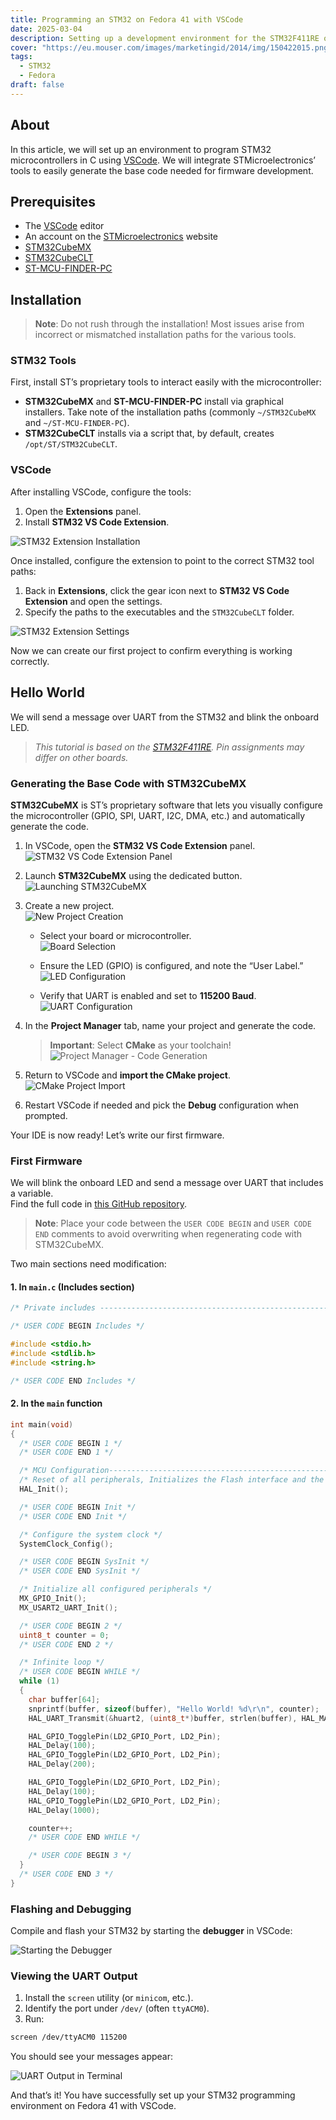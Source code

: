 ```yaml
---
title: Programming an STM32 on Fedora 41 with VSCode
date: 2025-03-04
description: Setting up a development environment for the STM32F411RE on Linux (Fedora 41) with Visual Studio Code
cover: "https://eu.mouser.com/images/marketingid/2014/img/150422015.png?v=042324.1135"
tags:
  - STM32
  - Fedora
draft: false
---
```


## About

In this article, we will set up an environment to program STM32 microcontrollers in C using [VSCode](https://code.visualstudio.com/). We will integrate STMicroelectronics’ tools to easily generate the base code needed for firmware development.

## Prerequisites

- The [VSCode](https://code.visualstudio.com/) editor
- An account on the [STMicroelectronics](https://www.st.com) website
- [STM32CubeMX](https://www.st.com/en/development-tools/stm32cubemx.html)
- [STM32CubeCLT](https://www.st.com/en/development-tools/stm32cubeclt.html)
- [ST-MCU-FINDER-PC](https://www.st.com/en/development-tools/st-mcu-finder-pc.html)

## Installation

> **Note**: Do not rush through the installation! Most issues arise from incorrect or mismatched installation paths for the various tools.

### STM32 Tools

First, install ST’s proprietary tools to interact easily with the microcontroller:

- **STM32CubeMX** and **ST-MCU-FINDER-PC** install via graphical installers. Take note of the installation paths (commonly `~/STM32CubeMX` and `~/ST-MCU-FINDER-PC`).
- **STM32CubeCLT** installs via a script that, by default, creates `/opt/ST/STM32CubeCLT`.

### VSCode

After installing VSCode, configure the tools:

1. Open the **Extensions** panel.
2. Install **STM32 VS Code Extension**.

![STM32 Extension Installation](../../images/565cda6a1352ebb74c1f97efc3d0f1c7_MD5.webp)

Once installed, configure the extension to point to the correct STM32 tool paths:

1. Back in **Extensions**, click the gear icon next to **STM32 VS Code Extension** and open the settings.
2. Specify the paths to the executables and the `STM32CubeCLT` folder.

![STM32 Extension Settings](../../images/IMG_Programmer_un_STM32_sous_Fedora_41_avec_VSCode.png)

Now we can create our first project to confirm everything is working correctly.

## Hello World

We will send a message over UART from the STM32 and blink the onboard LED.

> *This tutorial is based on the [STM32F411RE](https://www.st.com/en/evaluation-tools/nucleo-f411re.html). Pin assignments may differ on other boards.*

### Generating the Base Code with STM32CubeMX

**STM32CubeMX** is ST’s proprietary software that lets you visually configure the microcontroller (GPIO, SPI, UART, I2C, DMA, etc.) and automatically generate the code.

1. In VSCode, open the **STM32 VS Code Extension** panel.  
   ![STM32 VS Code Extension Panel](../../images/85d1b2484bc351e1ddb9969595ccfcf6_MD5.webp)

2. Launch **STM32CubeMX** using the dedicated button.  
   ![Launching STM32CubeMX](../../images/fe988d8c065be00f56923fec8f9de010_MD5.webp)

3. Create a new project.  
   ![New Project Creation](../../images/dad1056dd12d64d3da419120abf90026_MD5.webp)

   - Select your board or microcontroller.  
     ![Board Selection](../../images/d97e0308efb265549dd2d49b6db77125_MD5.webp)

   - Ensure the LED (GPIO) is configured, and note the “User Label.”  
     ![LED Configuration](../../images/f33b7af6c74c024efb1924b979d1152b_MD5.webp)

   - Verify that UART is enabled and set to **115200 Baud**.  
     ![UART Configuration](../../images/1b1634ca22f9d64a3e286ec4ebb61a0b_MD5.webp)

4. In the **Project Manager** tab, name your project and generate the code.  
   > **Important**: Select **CMake** as your toolchain!  
   ![Project Manager - Code Generation](../../images/38e1bcc86ec027345ccf54802b507a1a_MD5.webp)

5. Return to VSCode and **import the CMake project**.  
   ![CMake Project Import](../../images/6f0effcd4ef4d3a78261265f03e778d3_MD5.webp)

6. Restart VSCode if needed and pick the **Debug** configuration when prompted.

Your IDE is now ready! Let’s write our first firmware.

### First Firmware

We will blink the onboard LED and send a message over UART that includes a variable.  
Find the full code in [this GitHub repository](https://github.com/Ery4z/Blog-STM32HelloWorld).

> **Note**: Place your code between the `USER CODE BEGIN` and `USER CODE END` comments to avoid overwriting when regenerating code with STM32CubeMX.

Two main sections need modification:

#### 1. In `main.c` (Includes section)

```c
/* Private includes ----------------------------------------------------------*/

/* USER CODE BEGIN Includes */

#include <stdio.h>
#include <stdlib.h>
#include <string.h>

/* USER CODE END Includes */
```

#### 2. In the `main` function

```c
int main(void)
{
  /* USER CODE BEGIN 1 */
  /* USER CODE END 1 */

  /* MCU Configuration--------------------------------------------------------*/
  /* Reset of all peripherals, Initializes the Flash interface and the Systick. */
  HAL_Init();

  /* USER CODE BEGIN Init */
  /* USER CODE END Init */

  /* Configure the system clock */
  SystemClock_Config();

  /* USER CODE BEGIN SysInit */
  /* USER CODE END SysInit */

  /* Initialize all configured peripherals */
  MX_GPIO_Init();
  MX_USART2_UART_Init();

  /* USER CODE BEGIN 2 */
  uint8_t counter = 0;
  /* USER CODE END 2 */

  /* Infinite loop */
  /* USER CODE BEGIN WHILE */
  while (1)
  {
    char buffer[64];
    snprintf(buffer, sizeof(buffer), "Hello World! %d\r\n", counter);
    HAL_UART_Transmit(&huart2, (uint8_t*)buffer, strlen(buffer), HAL_MAX_DELAY);

    HAL_GPIO_TogglePin(LD2_GPIO_Port, LD2_Pin);
    HAL_Delay(100);
    HAL_GPIO_TogglePin(LD2_GPIO_Port, LD2_Pin);
    HAL_Delay(200);

    HAL_GPIO_TogglePin(LD2_GPIO_Port, LD2_Pin);
    HAL_Delay(100);
    HAL_GPIO_TogglePin(LD2_GPIO_Port, LD2_Pin);
    HAL_Delay(1000);

    counter++;
    /* USER CODE END WHILE */

    /* USER CODE BEGIN 3 */
  }
  /* USER CODE END 3 */
}
```

### Flashing and Debugging

Compile and flash your STM32 by starting the **debugger** in VSCode:

![Starting the Debugger](../../images/03ad4d833cd46a328094ed00fc7ad68d_MD5.webp)

### Viewing the UART Output

1. Install the `screen` utility (or `minicom`, etc.).
2. Identify the port under `/dev/` (often `ttyACM0`).
3. Run:

```bash
screen /dev/ttyACM0 115200
```

You should see your messages appear:

![UART Output in Terminal](../../images/d50c96450533bb1c400e9639886e5d96_MD5.webp)

And that’s it! You have successfully set up your STM32 programming environment on Fedora 41 with VSCode.
